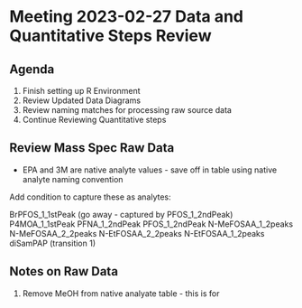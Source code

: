 # Meeting 2023-02-27 Data and Quantitative Steps Review

## Agenda

1. Finish setting up R Environment
2. Review Updated Data Diagrams
3. Review naming matches for processing raw source data
4. Continue Reviewing Quantitative steps

## Review Mass Spec Raw Data

* EPA and 3M are native analyte values - save off in table using native analyte naming convention

Add condition to capture these as analytes:

BrPFOS_1_1stPeak (go away - captured by PFOS_1_2ndPeak)
P4MOA_1_1stPeak
PFNA_1_2ndPeak
PFOS_1_2ndPeak
N-MeFOSAA_1_2peaks
N-MeFOSAA_2_2peaks
N-EtFOSAA_2_2peaks
N-EtFOSAA_1_2peaks
diSamPAP (transition 1)

## Notes on Raw Data

1. Remove MeOH from native analyate table - this is for 
